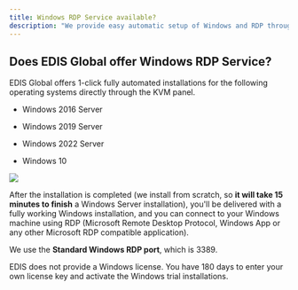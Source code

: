 ```yaml
---
title: Windows RDP Service available?
description: "We provide easy automatic setup of Windows and RDP through our VPS panel, covering Windows Server versions and Windows 10. We do not provide Windows licenses!"
---
```



## Does EDIS Global offer Windows RDP Service?

EDIS Global offers 1-click fully automated installations for the following operating systems directly through the KVM panel. &#x20;

* Windows 2016 Server

* Windows 2019 Server

* Windows 2022 Server

* Windows 10

![](/assets/windows-rdp-app-on-mac.png)

After the installation is completed (we install from scratch, so **it will take 15 minutes to finish** a Windows Server installation), you'll be delivered with a fully working Windows installation, and you can connect to your Windows machine using RDP (Microsoft Remote Desktop Protocol, Windows App or any other Microsoft RDP compatible application).

We use the **Standard Windows RDP port**, which is 3389.

<Note>
  EDIS does not provide a Windows license. You have 180 days to enter your own
  license key and activate the Windows trial installations.
</Note>

<CtaButton label="BUY Windows RDP" link="https://www.edisglobal.com" openInNewTab={true} />